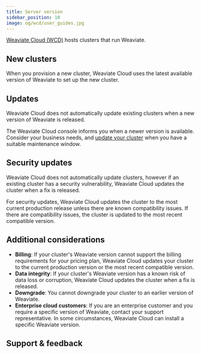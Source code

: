 ```yaml
---
title: Server version
sidebar_position: 10
image: og/wcd/user_guides.jpg
---
```


[Weaviate Cloud (WCD)](https://console.weaviate.cloud/) hosts clusters that run Weaviate.

## New clusters

When you provision a new cluster, Weaviate Cloud uses the latest available version of Weaviate to set up the new cluster.

## Updates

Weaviate Cloud does not automatically update existing clusters when a new version of Weaviate is released.

The Weaviate Cloud console informs you when a newer version is available. Consider your business needs, and [update your cluster](/cloud/platform/version) when you have a suitable maintenance window.

<!-- TODO[g-despot]: Add update notification example -->


<Downtime125Note />

## Security updates

Weaviate Cloud does not automatically update clusters, however if an existing cluster has a security vulnerability, Weaviate Cloud updates the cluster when a fix is released.

For security updates, Weaviate Cloud updates the cluster to the most current production release unless there are known compatibility issues. If there are compatibility issues, the cluster is updated to the most recent compatible version.

## Additional considerations

- **Billing**: If your cluster's Weaviate version cannot support the billing requirements for your pricing plan, Weaviate Cloud updates your cluster to the current production version or the most recent compatible version.
- **Data integrity**: If your cluster's Weaviate version has a known risk of data loss or corruption, Weaviate Cloud updates the cluster when a fix is released.
- **Downgrade**: You cannot downgrade your cluster to an earlier version of Weaviate.
- **Enterprise cloud customers**: If you are an enterprise customer and you require a specific version of Weaviate, contact your support representative. In some circumstances, Weaviate Cloud can install a specific Weaviate version.

## Support & feedback


<SupportAndTrouble />
